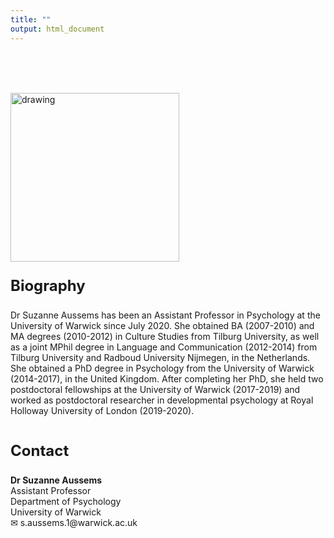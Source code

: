 ---
title: ""
output: html_document
---

<br>
<br>
<br>

<div class="column_left">
<img src="images/suzanne_recent.jpg" alt="drawing" width="270px"/> 
</div>

<div class="column_right">
<p style="font-size:24px"><b>Biography</b></p>
Dr Suzanne Aussems has been an Assistant Professor in Psychology at the University of Warwick since July 2020. She obtained BA (2007-2010) and MA degrees (2010-2012) in Culture Studies from Tilburg University, as well as a joint MPhil degree in Language and Communication (2012-2014) from Tilburg University and Radboud University Nijmegen, in the Netherlands. She obtained a PhD degree in Psychology from the University of Warwick (2014-2017), in the United Kingdom. After completing her PhD, she held two postdoctoral fellowships at the University of Warwick (2017-2019) and worked as postdoctoral researcher in developmental psychology at Royal Holloway University of London (2019-2020). 
<br>
<br>
<p style="font-size:24px"><b>Contact</b></p>
<b>Dr Suzanne Aussems</b>
<br>
Assistant Professor
<br>
Department of Psychology
<br>
University of Warwick
<!--<br>
Room H1.XX
<br>
Drop-in Mondays 1-2pm
<br>
&#9742; +44 (0)24 765X XXXX-->
<br>
&#9993; s.aussems.1@warwick.ac.uk
</div>